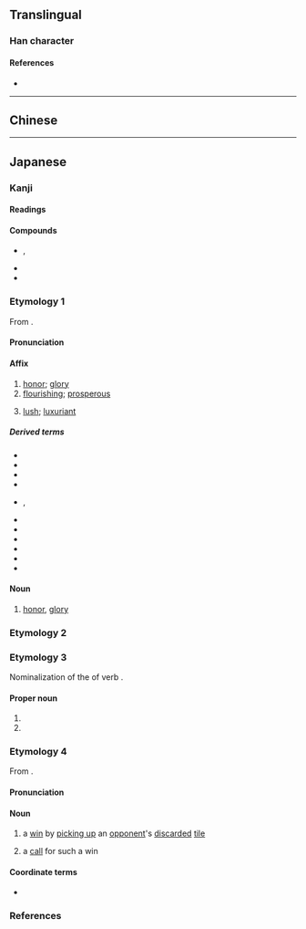 {{also|榮|荣}}
{{character info}}
==Translingual==
{{Han simplified forms|榮|栄|荣}}

===Han character===
{{Han char|rn=75|rad=木|as=05|sn=9|four=|canj=FBD|ids=⿱𰃮木,⿱𭕄𣎾}}

====References====
* {{Han ref|kx=0521.121|dkj=14687|hdz=21188.091|uh=6804}}

----

==Chinese==
{{zh-see|榮|v}}

----

==Japanese==
{{ja-kanji forms|栄|榮}}

===Kanji===
{{ja-kanji|grade=4|rs=木05|kyu=榮}}

====Readings====
{{ja-readings
|goon=よう<やう
|kanon=えい
|kun=さか-える, は-え<は-え<は-𛀁, は-える
|nanori=さか, さかえ, しげ, しげる, たか, てる, とも, なが, はる, ひさ, ひさし, ひで, ひろ ,まさ, よし
}}

====Compounds====
* {{ja-r|弥%栄|いや%さか}}, {{ja-r|弥栄|やさか}}
* {{ja-r|栄螺|サザエ}}
* {{ja-r|見栄|みえ}}

===Etymology 1===
{{ja-kanjitab|えい|yomi=kanon}}

From {{der|ja|ltc|sort=えい|-}} {{ltc-l|榮}}.

====Pronunciation====
{{ja-pron|えい|acc=1|acc_ref=DJR}}

====Affix====
{{ja-pos|affix|えい|kyu=榮}}

# [[honor]]; [[glory]]
# [[flourishing]]; [[prosperous]]
# {{lb|ja|of vegetation}} [[lush]]; [[luxuriant]]

=====Derived terms=====
{{der-top3}}
* {{ja-r|栄%華|えい%が}}
* {{ja-r|栄%枯|えい%こ}}
* {{ja-r|栄%光|えい%こう}}
* {{ja-r|栄%誉|えい%よ}}
* {{ja-r|栄%養|えい%よう}}, {{ja-r|栄養|えよう}}
* {{ja-r|虚%栄|きょ%えい}}
* {{ja-r|共%栄|きょう%えい}}
* {{ja-r|光%栄|こう%えい}}
* {{ja-r|清%栄|せい%えい}}
* {{ja-r|盛%栄|せい%えい}}
* {{ja-r|繁%栄|はん%えい}}
{{der-bottom}}

====Noun====
{{ja-noun|えい|kyu=榮}}

# {{lb|ja|literary}} [[honor]], [[glory]]
#: {{syn|ja|誉れ|tr=homare}}

===Etymology 2===
{{ja-kanjitab|yomi=k|は|o1=え}}
{{ja-see|栄え}}

===Etymology 3===
{{ja-kanjitab|yomi=k|さか|o1=え}}

Nominalization of the {{m|ja|連用形|tr=ren'yōkei||stem or continuative from}} of verb {{m|ja|栄える|tr=sakaeru||to [[thrive]]}}.

====Proper noun====
{{ja-pos|proper|さかえ}}

# {{given name|ja|male|A=a|sort=さかえ}}
# {{surname|ja|A=a|nodot=1|sort=さかえ}}

===Etymology 4===
{{ja-kanjitab|ろん|yomi=irr}}
{{wp|lang=ja|和了}}

From {{bor|ja|cmn|sort=ろん|-}} {{zh-l|*榮|tr=róng}}.

====Pronunciation====
{{ja-pron|ロン}}

====Noun====
{{ja-noun|kyu=榮|ロン}}

# {{lb|ja|sort=ろん|mahjong}} {{short for|ja|栄和|tr=ronhō|dot=:|sort=ろん}} a [[win]] by [[pick up|picking up]] an [[opponent]]'s [[discard]]ed [[tile]]
# {{lb|ja|mahjong}} a [[call]] for such a win

====Coordinate terms====
* {{ja-r|自摸|ツモ}}

===References===
<references/>